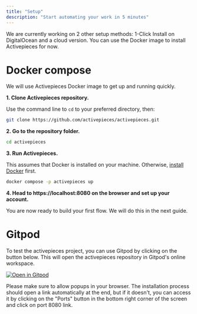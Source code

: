 ```yaml
---
title: "Setup"
description: "Start automating your work in 5 minutes"
---
```


<Note>We are currently working on 2 other setup methods: 1-Click Install on DigitalOcean and a cloud version. You can use the Docker image to install Activepieces for now.</Note>

# Docker compose

We will use Activepieces Docker image to get up and running quickly.

**1. Clone Activepieces repository.**

Use the command line to `cd` to your preferred directory, then:

```bash
git clone https://github.com/activepieces/activepieces.git
```

**2. Go to the repository folder.**

```bash
cd activepieces
```

**3. Run Activepieces.**

This assumes that Docker is installed on your machine. Otherwise, [install Docker](https://docs.docker.com/get-docker/) first.

```bash
docker compose -p activepieces up
```

**4. Head to https://localhost:8080 on the browser and set up your account.**

You are now ready to build your first flow. We will do this in the next guide.

# Gitpod

To test the activepieces project, you can use Gitpod by clicking on the button below. This will open the activepieces repository in Gitpod's online workspace.

[![Open in Gitpod](https://gitpod.io/button/open-in-gitpod.svg)](https://gitpod.io/#https://github.com/activepieces/activepieces)

Please make sure to allow popups in your browser. The installation process should open a link automatically at the end, but if it doesn't, you can access it by clicking on the "Ports" button in the bottom right corner of the screen and click on port 8080 link.